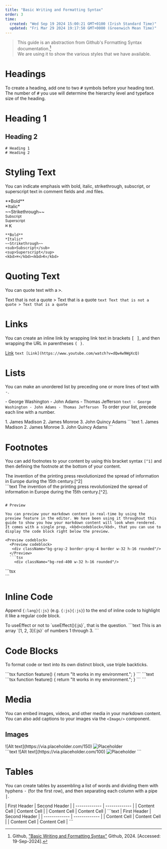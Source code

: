 ```yaml
---
title: "Basic Writing and Formatting Syntax"
order: 3
time:
  created: "Wed Sep 19 2024 15:00:21 GMT+0100 (Irish Standard Time)"
  updated: "Fri Mar 29 2024 19:17:50 GMT+0000 (Greenwich Mean Time)"
---
```


> This guide is an abstraction from Github's Formatting Syntax documentation.[^1]\
> We are using it to show the various styles that we have available.

# Headings

To create a heading, add one to two <kbd>#</kbd> symbols before your heading text. The number of <kbd>#</kbd> you use will determine the hierarchy level and typeface size of the heading.

<Preview codeblock>
  <div>
    <h1>Heading 1</h1>
    <div />
    <h2>Heading 2</h2>
  </div>
</Preview>

```text copy
# Heading 1
# Heading 2
```

# Styling Text

You can indicate emphasis with bold, italic, strikethrough, subscript, or superscript text in comment fields and .md files.

<Preview codeblock>
  <div>**Bold**</div>
  <div>*Italic*</div>
  <div>~~Strikethrough~~</div>
  <div>
    <sub>Subscript</sub>
  </div>
  <div>
    <sup>Superscript</sup>
  </div>
  <div>
    <kbd>⌘</kbd>
    <kbd>K</kbd>
  </div>
</Preview>

```text
**Bold**
*Italic*
~~Strikethrough~~
<sub>Subscript</sub>
<sup>Superscript</sup>
<kbd>⌘</kbd><kbd>K</kbd>
```

# Quoting Text

You can quote text with a <kbd>></kbd>.

<Preview codeblock>Text that is not a quote > Text that is a quote</Preview>
```text Text that is not a quote > Text that is a quote ```

# Links

You can create an inline link by wrapping link text in brackets <kbd>[ ]</kbd>, and then wrapping the URL in parentheses <kbd>( )</kbd>.

<Preview codeblock>[Link](https://www.youtube.com/watch?v=dQw4w9WgXcQ)</Preview>
```text [Link](https://www.youtube.com/watch?v=dQw4w9WgXcQ) ```

# Lists

You can make an unordered list by preceding one or more lines of text with <kbd>-</kbd>.

<Preview codeblock>- George Washington - John Adams - Thomas Jefferson</Preview>
```text - George Washington - John Adams - Thomas Jefferson ``` To order your
list, precede each line with a number.

<Preview codeblock>
  1. James Madison 2. James Monroe 3. John Quincy Adams
</Preview>
```text 1. James Madison 2. James Monroe 3. John Quincy Adams ```

# Footnotes

You can add footnotes to your content by using this bracket syntax <kbd>`[^1]`</kbd> and then defining the footnote at the bottom of your content.

<Preview codeblock>
  <div>The invention of the printing press revolutionized the spread of information in Europe during the 15th century.[^2]</div>

[^2]: Johannes Gutenberg is credited with inventing the movable-type printing press around 1440 in Mainz, Germany.

</Preview>
```text
The invention of the printing press revolutionized the spread of information in Europe during the 15th century.[^2].

[^2]: Johannes Gutenberg is credited with inventing the movable-type printing press around 1440 in Mainz, Germany.

````

# Preview

You can preview your markdown content in real-time by using the preview feature in the editor. We have been using it throughout this guide to show you how your markdown content will look when rendered. It comes with a single prop, <kbd>codeblock</kbd>, that you can use to display the code block right below the preview.

<Preview codeblock>
  <Preview codeblock>
   <div className="bg-gray-2 border-gray-4 border w-32 h-16 rounded"/>
  </Preview>
  ```tsx
    <div className="bg-red-400 w-32 h-16 rounded"/>
````

</Preview>
```tsx
<Preview>
  <div className="bg-gray-2 border-gray-4 border w-32 h-16 rounded"/>
</Preview>
```

# Inline Code

Append <kbd>`{:lang}{:js}`</kbd> (e.g. <kbd>`{:js}{:js}`</kbd>) to the end of inline code to highlight it like a regular code block.

<Preview codeblock>
  To useEffect or not to `useEffect(){:js}`, that is the question.
</Preview>
```text
This is an array `[1, 2, 3]{:js}` of numbers 1 through 3.
```

# Code Blocks

To format code or text into its own distinct block, use triple backticks.

<Preview codeblock>
```tsx
function feature() {
  return "It works in my environment.";
}
```
</Preview>
```text
```tsx  
function feature() {
  return "It works in my environment.";
}
```‎
```

# Media

You can embed images, videos, and other media in your markdown content. You can also add captions to your images via the <kbd>`<Image/>`</kbd> component.

## Images

<Preview codeblock>
  <div className="flex flex-row gap-4">
    ![Alt text](https://via.placeholder.com/150)
    <Image
      src="https://via.placeholder.com/150"
      alt="Placeholder"
      caption="Caption"
    />
  </div>
</Preview>
```text ![Alt text](https://via.placeholder.com/100)
<Image
  src="https://via.placeholder.com/100"
  alt="Placeholder"
  caption="Caption"
/>
```

# Tables

You can create tables by assembling a list of words and dividing them with hyphens <kbd>-</kbd> (for the first row), and then separating each column with a pipe <kbd>|</kbd>.

<Preview codeblock>
  | First Header | Second Header | | ------------- | ------------- | | Content
  Cell | Content Cell | | Content Cell | Content Cell |
</Preview>
```text | First Header | Second Header | | ------------- | ------------- | |
Content Cell | Content Cell | | Content Cell | Content Cell | ```

[^1]: Github, ["Basic Writing and Formatting Syntax"](https://docs.github.com/en/github/writing-on-github/basic-writing-and-formatting-syntax) Github, 2024. [Accessed: 19-Sep-2024].

